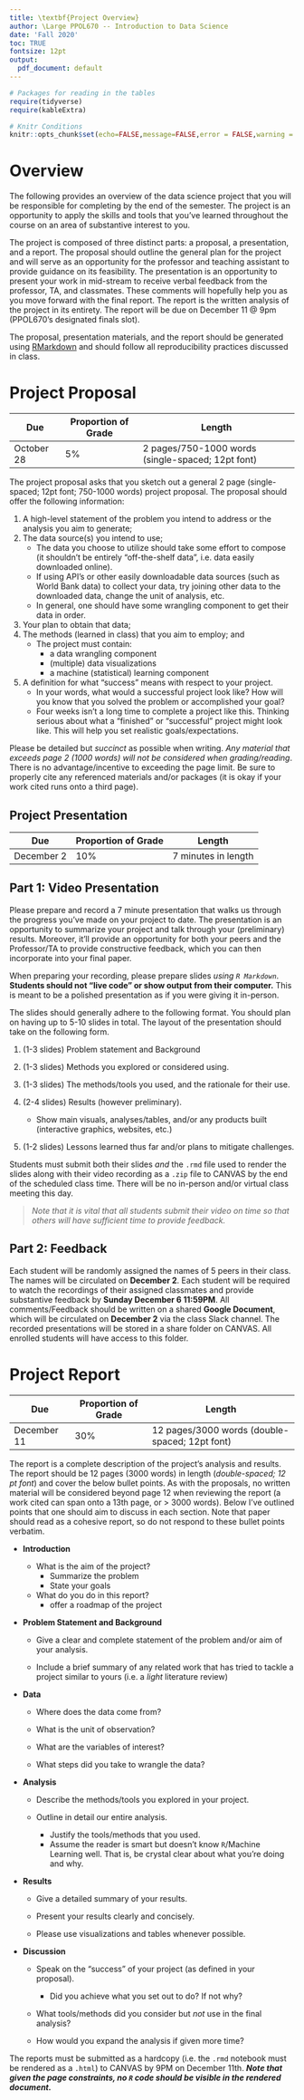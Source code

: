 ```yaml
---
title: \textbf{Project Overview}
author: \Large PPOL670 -- Introduction to Data Science
date: 'Fall 2020'
toc: TRUE
fontsize: 12pt
output: 
  pdf_document: default
---
```


```r
# Packages for reading in the tables
require(tidyverse)
require(kableExtra)

# Knitr Conditions
knitr::opts_chunk$set(echo=FALSE,message=FALSE,error = FALSE,warning = FALSE)
```


# Overview 

The following provides an overview of the data science project that you will be responsible for completing by the end of the semester. The project is an opportunity to apply the skills and tools that you've learned throughout the course on an area of substantive interest to you. 

The project is composed of three distinct parts: a proposal, a presentation, and a report. The proposal should outline the general plan for the project and will serve as an opportunity for the professor and teaching assistant to provide guidance on its feasibility. The presentation is an opportunity to present your work in mid-stream to receive verbal feedback from the professor, TA, and classmates. These comments will hopefully help you as you move forward with the final report. The report is the written analysis of the project in its entirety. The report will be due on December 11 @ 9pm (PPOL670's designated finals slot).

The proposal, presentation materials, and the report should be generated using [RMarkdown](https://rmarkdown.rstudio.com/authoring_quick_tour.html) and should follow all reproducibility practices discussed in class. 


# Project Proposal

| **Due** | **Proportion of Grade** | **Length** |
|---- | ---- | ----|
October 28 | 5% | 2 pages/750-1000 words (single-spaced; 12pt font)

The project proposal asks that you sketch out a general 2 page (single-spaced; 12pt font; 750-1000 words) project proposal. The proposal should offer the following information:

1. A high-level statement of the problem you intend to address or the analysis you aim to generate;
2. The data source(s) you intend to use;
    - The data you choose to utilize should take some effort to compose (it shouldn't be entirely "off-the-shelf data", i.e. data easily downloaded online). 
    - If using API's or other easily downloadable data sources (such as World Bank data) to collect your data, try joining other data to the downloaded data, change the unit of analysis, etc. 
    - In general, one should have some wrangling component to get their data in order. 
3. Your plan to obtain that data; 
4. The methods (learned in class) that you aim to employ; and 
    - The project must contain:
      + a data wrangling component
      + (multiple) data visualizations
      + a machine (statistical) learning component
5. A definition for what "success" means with respect to your project. 
    - In your words, what would a successful project look like? How will you know that you solved the problem or accomplished your goal? 
    - Four weeks isn't a long time to complete a project like this. Thinking serious about what a "finished" or "successful" project might look like. This will help you set realistic goals/expectations. 

Please be detailed but _succinct_ as possible when writing. _Any material that exceeds page 2 (1000 words) will not be considered when grading/reading_. There is no advantage/incentive to exceeding the page limit. Be sure to properly cite any referenced materials and/or packages (it is okay if your work cited runs onto a third page).

## Project Presentation

| **Due** | **Proportion of Grade** | **Length** |
|---- | ---- | ----|
December 2 | 10% | 7 minutes in length

## Part 1: Video Presentation

Please prepare and record a 7 minute presentation that walks us through the progress you've made on your project to date. The presentation is an opportunity to summarize your project and talk through your (preliminary) results. Moreover, it'll provide an opportunity for both your peers and the Professor/TA to provide constructive feedback, which you can then incorporate into your final paper. 

When preparing your recording, please prepare slides _using `R Markdown`_. **Students should not "live code" or show output from their computer.** This is meant to be a polished presentation as if you were giving it in-person. 

The slides should generally adhere to the following format. You should plan on having up to 5-10 slides in total. The layout of the presentation should take on the following form.

1. (1-3 slides) Problem statement and Background

2. (1-3 slides) Methods you explored or considered using.

3. (1-3 slides) The methods/tools you used, and the rationale for their use. 

4. (2-4 slides) Results (however preliminary). 

    + Show main visuals, analyses/tables, and/or any products built (interactive graphics, websites, etc.)

5. (1-2 slides) Lessons learned thus far and/or plans to mitigate challenges.

Students must submit both their slides _and_ the `.rmd` file used to render the slides along with their video recording as a `.zip` file to CANVAS by the end of the scheduled class time. There will be no in-person and/or virtual class meeting this day. 

> _Note that it is vital that all students submit their video on time so that others will have sufficient time to provide feedback._

## Part 2: Feedback

Each student will be randomly assigned the names of 5 peers in their class. The names will be circulated on **December 2**. Each student will be required to watch the recordings of their assigned classmates and provide substantive feedback by **Sunday December 6 11:59PM**. All comments/Feedback should be written on a shared **Google Document**, which will be circulated on **December 2** via the class Slack channel. The recorded presentations will be stored in a share folder on CANVAS. All enrolled students will have access to this folder. 

# Project Report

| **Due** | **Proportion of Grade** | **Length** |
|---- | ---- | ----|
December 11 | 30% | 12 pages/3000 words (double-spaced; 12pt font)

The report is a complete description of the project's analysis and results. The report should be 12 pages (3000 words) in length (_double-spaced; 12 pt font_) and cover the below bullet points. As with the proposals, no written material will be considered beyond page 12 when reviewing the report (a work cited can span onto a 13th page, or > 3000 words). Below I've outlined points that one should aim to discuss in each section. Note that paper should read as a cohesive report, so do not respond to these bullet points verbatim. 


- **Introduction**

    + What is the aim of the project? 
      - Summarize the problem
      - State your goals
      
    + What do you do in this report?
      - offer a roadmap of the project

- **Problem Statement and Background**
    
    + Give a clear and complete statement of the problem and/or aim of your analysis. 
    
    + Include a brief summary of any related work that has tried to tackle a project similar to yours (i.e. a _light_ literature review)
    
- **Data**

    + Where does the data come from? 
    
    + What is the unit of observation? 
    
    + What are the variables of interest?
    
    + What steps did you take to wrangle the data?

- **Analysis**

    + Describe the methods/tools you explored in your project. 
    
    + Outline in detail our entire analysis. 
        - Justify the tools/methods that you used.
        - Assume the reader is smart but doesn't know `R`/Machine Learning well. That is, be crystal clear about what you're doing and why.

- **Results**

    + Give a detailed summary of your results. 
    
    + Present your results clearly and concisely. 
    
    + Please use visualizations and tables whenever possible. 

- **Discussion**

  + Speak on the "success" of your project (as defined in your proposal). 
      + Did you achieve what you set out to do? If not why?

  + What tools/methods did you consider but *not* use in the final analysis?
  
  + How would you expand the analysis if given more time? 
  
The reports must be submitted as a hardcopy (i.e. the `.rmd` notebook must be rendered as a `.html`) to CANVAS by 9PM on December 11th. **_Note that given the page constraints, no `R` code should be visible in the rendered document._**


